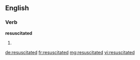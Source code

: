 ==English==

===Verb===
'''resuscitated'''

# {{en-past of|resuscitate}}

[[de:resuscitated]]
[[fr:resuscitated]]
[[mg:resuscitated]]
[[vi:resuscitated]]